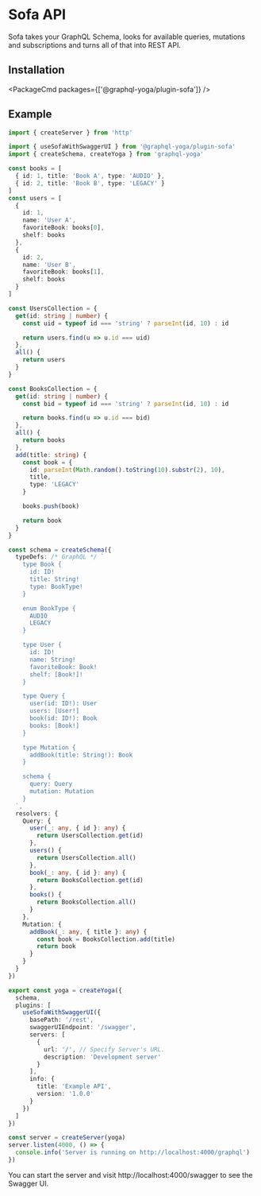 
# Sofa API

Sofa takes your GraphQL Schema, looks for available queries, mutations and subscriptions and turns
all of that into REST API.

## Installation

<PackageCmd packages={['@graphql-yoga/plugin-sofa']} />

## Example

```ts filename="server.ts"
import { createServer } from 'http'

import { useSofaWithSwaggerUI } from '@graphql-yoga/plugin-sofa'
import { createSchema, createYoga } from 'graphql-yoga'

const books = [
  { id: 1, title: 'Book A', type: 'AUDIO' },
  { id: 2, title: 'Book B', type: 'LEGACY' }
]
const users = [
  {
    id: 1,
    name: 'User A',
    favoriteBook: books[0],
    shelf: books
  },
  {
    id: 2,
    name: 'User B',
    favoriteBook: books[1],
    shelf: books
  }
]

const UsersCollection = {
  get(id: string | number) {
    const uid = typeof id === 'string' ? parseInt(id, 10) : id

    return users.find(u => u.id === uid)
  },
  all() {
    return users
  }
}

const BooksCollection = {
  get(id: string | number) {
    const bid = typeof id === 'string' ? parseInt(id, 10) : id

    return books.find(u => u.id === bid)
  },
  all() {
    return books
  },
  add(title: string) {
    const book = {
      id: parseInt(Math.random().toString(10).substr(2), 10),
      title,
      type: 'LEGACY'
    }

    books.push(book)

    return book
  }
}

const schema = createSchema({
  typeDefs: /* GraphQL */ `
    type Book {
      id: ID!
      title: String!
      type: BookType!
    }

    enum BookType {
      AUDIO
      LEGACY
    }

    type User {
      id: ID!
      name: String!
      favoriteBook: Book!
      shelf: [Book!]!
    }

    type Query {
      user(id: ID!): User
      users: [User!]
      book(id: ID!): Book
      books: [Book!]
    }

    type Mutation {
      addBook(title: String!): Book
    }

    schema {
      query: Query
      mutation: Mutation
    }
  `,
  resolvers: {
    Query: {
      user(_: any, { id }: any) {
        return UsersCollection.get(id)
      },
      users() {
        return UsersCollection.all()
      },
      book(_: any, { id }: any) {
        return BooksCollection.get(id)
      },
      books() {
        return BooksCollection.all()
      }
    },
    Mutation: {
      addBook(_: any, { title }: any) {
        const book = BooksCollection.add(title)
        return book
      }
    }
  }
})

export const yoga = createYoga({
  schema,
  plugins: [
    useSofaWithSwaggerUI({
      basePath: '/rest',
      swaggerUIEndpoint: '/swagger',
      servers: [
        {
          url: '/', // Specify Server's URL.
          description: 'Development server'
        }
      ],
      info: {
        title: 'Example API',
        version: '1.0.0'
      }
    })
  ]
})

const server = createServer(yoga)
server.listen(4000, () => {
  console.info('Server is running on http://localhost:4000/graphql')
})
```

You can start the server and visit http://localhost:4000/swagger to see the Swagger UI.
